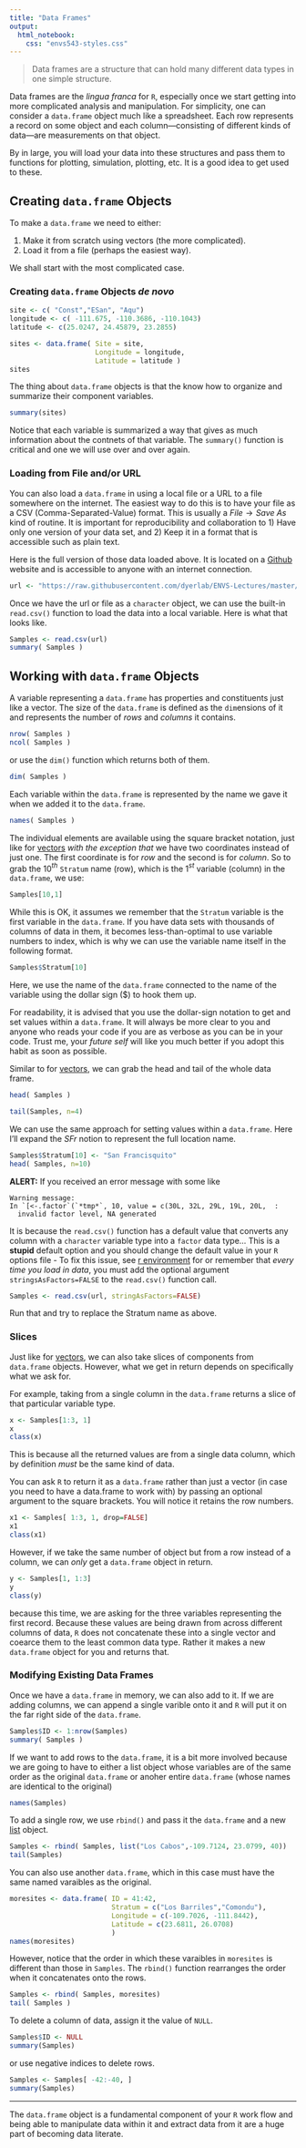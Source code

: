 ```yaml
---
title: "Data Frames"
output: 
  html_notebook:
    css: "envs543-styles.css"
---
```


> Data frames are a structure that can hold many different data types in one simple structure.

Data frames are the *lingua franca* for `R`, especially once we start getting into more complicated analysis and manipulation.  For simplicity, one can consider a `data.frame` object much like a spreadsheet.  Each row represents a record on some object and each column—consisting of different kinds of data—are measurements on that object.  

By in large, you will load your data into these structures and pass them to functions for plotting, simulation, plotting, etc.  It is a good idea to get used to these.


## Creating `data.frame` Objects

To make a `data.frame` we need to either:

  1. Make it from scratch using vectors (the more complicated).
  2. Load it from a file (perhaps the easiest way).

We shall start with the most complicated case.  

### Creating `data.frame` Objects *de novo*

```r
site <- c( "Const","ESan", "Aqu")
longitude <- c( -111.675, -110.3686, -110.1043)
latitude <- c(25.0247, 24.45879, 23.2855)

sites <- data.frame( Site = site,
                     Longitude = longitude,
                     Latitude = latitude )
sites
```

The thing about `data.frame` objects is that the know how to organize and summarize their component variables.

```r
summary(sites)
```

Notice that each variable is summarized a way that gives as much information about the contnets of that variable. The `summary()` function is critical and one we will use over and over again.

### Loading from File and/or URL

You can also load a `data.frame` in using a local file or a URL to a file somewhere on the internet.  The easiest way to do this is to have your file as a CSV (Comma-Separated-Value) format.  This is usually a $File \to Save\;As$ kind of routine.  It is important for reproducibility and collaboration to 1) Have only one version of your data set, and 2) Keep it in a format that is accessible such as plain text.

Here is the full version of those data loaded above.  It is located on a [Github](https://github.com/dyerlab/ENVS-Lectures) website and is accessible to anyone with an internet connection.

```r
url <- "https://raw.githubusercontent.com/dyerlab/ENVS-Lectures/master/data/arapat.csv"
```

Once we have the url or file as a `character` object, we can use the built-in `read.csv()` function to load the data into a local variable.  Here is what that looks like.

```r
Samples <- read.csv(url)
summary( Samples )
```



## Working with `data.frame` Objects

A variable representing a `data.frame` has properties and constituents just like a vector.  The size of the `data.frame` is defined as the `dim`ensions of it and represents the number of *rows* and *columns* it contains.

```r
nrow( Samples )
ncol( Samples )
```

or use the `dim()` function which returns both of them.

```r
dim( Samples )
```


Each variable within the `data.frame` is represented by the name we gave it when we added it to the `data.frame`.

```r
names( Samples )
```

The individual elements are available using the square bracket notation, just like for [vectors](../vectors/narriative.nb.html) *with the exception that* we have two coordinates instead of just one.  The first coordinate is for *row* and the second is for *column*.  So to grab the 10$^{th}$ `Stratum` name (row), which is the 1$^{st}$ variable (column) in the `data.frame`, we use:

```r
Samples[10,1]
```

While this is OK, it assumes we remember that the `Stratum` variable is the first variable in the `data.frame`.  If you have data sets with thousands of columns of data in them, it becomes less-than-optimal to use variable numbers to index, which is why we can use the variable name itself in the following format.

```r
Samples$Stratum[10]
```

Here, we use the name of the `data.frame` connected to the name of the variable using the dollar sign (\$) to hook them up.  

<div class="box-yellow">For readability, it is advised that you use the dollar-sign notation to get and set values within a `data.frame`.  It will always be more clear to you and anyone who reads your code if you are as verbose as you can be in your code.  Trust me, your *future self* will like you much better if you adopt this habit as soon as possible.</div>


Similar to for [vectors](../vectors/narriative.nb.html), we can grab the head and tail of the whole data frame.

```r
head( Samples )
```

```r
tail(Samples, n=4)
```


We can use the same approach for setting values within a `data.frame`.  Here I'll expand the *SFr* notion to represent the full location name.

```r
Samples$Stratum[10] <- "San Francisquito"
head( Samples, n=10)
```

<div class="box-red">
**ALERT:**  If you received an error message with some like 
```
Warning message:
In `[<-.factor`(`*tmp*`, 10, value = c(30L, 32L, 29L, 19L, 20L,  :
  invalid factor level, NA generated
```
It is because the `read.csv()` function has a default value that converts any column with a `character` variable type into a `factor` data type...  This is a **stupid** default option and you should change the default value in your `R` options file - To fix this issue, see [r environment](../environment/narriative.nb.html) for or remember that *every time you load in data*, you must add the optional argument `stringsAsFactors=FALSE` to the `read.csv()` function call.

```r
Samples <- read.csv(url, stringAsFactors=FALSE)
```

Run that and try to replace the Stratum name as above.
</div>



### Slices

Just like for [vectors](../vectors/narriative.nb.html), we can also take slices of components from `data.frame` objects.  However, what we get in return depends on specifically what we ask for.  

For example, taking from a single column in the `data.frame` returns a slice of that particular variable type.

```r
x <- Samples[1:3, 1]
x
class(x)
```

This is because all the returned values are from a single data column, which by definition *must* be the same kind of data.  

You can ask `R` to return it as a `data.frame` rather than just a vector (in case you need to have a data.frame to work with) by passing an optional argument to the square brackets.  You will notice it retains the row numbers.

```r
x1 <- Samples[ 1:3, 1, drop=FALSE]
x1
class(x1)
```


However, if we take the same number of object but from a row instead of a column, we can *only* get a `data.frame` object in return.

```r
y <- Samples[1, 1:3]
y
class(y)
```

because this time, we are asking for the three variables representing the first record.  Because these values are being drawn from across different columns of data, `R` does not concatenate these into a single vector and coearce them to the least common data type. Rather it makes a new `data.frame` object for you and returns that.


### Modifying Existing Data Frames

Once we have a `data.frame` in memory, we can also add to it.  If we are adding columns, we can append a single varible onto it and `R` will put it on the far right side of the `data.frame`.

```r
Samples$ID <- 1:nrow(Samples)
summary( Samples )
```


If we want to add rows to the `data.frame`, it is a bit more involved because we are going to have to either a list object whose variables are of the same order as the original `data.frame` or anoher entire `data.frame` (whose names are identical to the original)

```r
names(Samples)
```

To add a single row, we use `rbind()` and pass it the `data.frame` and a new [list](../lists/narriative.nb.html) object.

```r
Samples <- rbind( Samples, list("Los Cabos",-109.7124, 23.0799, 40))
tail(Samples)
```

You can also use another `data.frame`, which in this case must have the same named varaibles as the original.  

```r
moresites <- data.frame( ID = 41:42,
                         Stratum = c("Los Barriles","Comondu"),
                         Longitude = c(-109.7026, -111.8442),
                         Latitude = c(23.6811, 26.0708) 
                         )
names(moresites)
```

However, notice that the order in which these varaibles in `moresites` is different than those in `Samples`.  The `rbind()` function rearranges the order when it concatenates onto the rows.

```r
Samples <- rbind( Samples, moresites)
tail( Samples )
```

To delete a column of data, assign it the value of `NULL`.

```r
Samples$ID <- NULL
summary(Samples)
```

or use negative indices to delete rows.

```r
Samples <- Samples[ -42:-40, ]
summary(Samples)
```

---

The `data.frame` object is a fundamental component of your `R` work flow and being able to manipulate data within it and extract data from it are a huge part of becoming data literate.



















